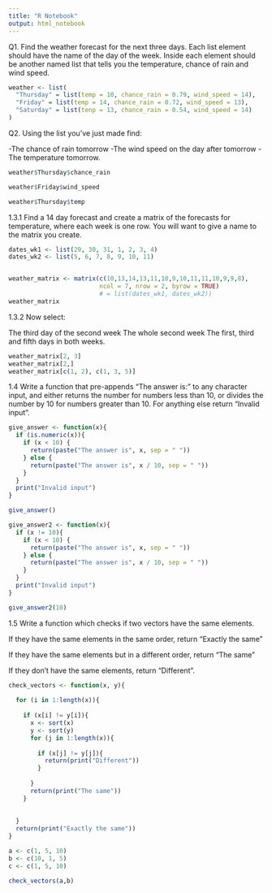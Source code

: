 ```yaml
---
title: "R Notebook"
output: html_notebook
---
```


Q1. Find the weather forecast for the next three days. Each list element should have the name of the day of the week. Inside each element should be another named list that tells you the temperature, chance of rain and wind speed.

```r
weather <- list(
  "Thursday" = list(temp = 10, chance_rain = 0.79, wind_speed = 14), 
  "Friday" = list(temp = 14, chance_rain = 0.72, wind_speed = 13),
  "Saturday" = list(tenp = 13, chance_rain = 0.54, wind_speed = 14)
)
```

Q2. Using the list you’ve just made find:

-The chance of rain tomorrow
-The wind speed on the day after tomorrow
-The temperature tomorrow.
```r
weather$Thursday$chance_rain

weather$Friday$wind_speed

weather$Thursday$temp
```

1.3.1
Find a 14 day forecast and create a matrix of the forecasts for temperature, where each week is one row.
You will want to give a name to the matrix you create.

```r
dates_wk1 <- list(29, 30, 31, 1, 2, 3, 4)
dates_wk2 <- list(5, 6, 7, 8, 9, 10, 11)


weather_matrix <- matrix(c(10,13,14,13,11,10,9,10,11,11,10,9,9,8), 
                         ncol = 7, nrow = 2, byrow = TRUE) 
                         # = list(dates_wk1, dates_wk2))
weather_matrix
```

1.3.2 Now select:

The third day of the second week
The whole second week
The first, third and fifth days in both weeks.

```r
weather_matrix[2, 3]
weather_matrix[2,]
weather_matrix[c(1, 2), c(1, 3, 5)]
```

1.4
Write a function that pre-appends “The answer is:” to any character input, and either returns the number for numbers less than 10, or divides the number by 10 for numbers greater than 10. For anything else return “Invalid input”.

```r
give_answer <- function(x){
  if (is.numeric(x)){
    if (x < 10) {
      return(paste("The answer is", x, sep = " "))
    } else {
      return(paste("The answer is", x / 10, sep = " "))
    }
  }
  print("Invalid input")
}

give_answer()
```

```r
give_answer2 <- function(x){
  if (x != 10){
    if (x < 10) {
      return(paste("The answer is", x, sep = " "))
    } else {
      return(paste("The answer is", x / 10, sep = " "))
    }
  }
  print("Invalid input")
}

give_answer2(10)
```










1.5
Write a function which checks if two vectors have the same elements.

If they have the same elements in the same order, return “Exactly the same”

If they have the same elements but in a different order, return “The same”

If they don’t have the same elements, return “Different”.

```r
check_vectors <- function(x, y){
  
  for (i in 1:length(x)){
    
    if (x[i] != y[i]){
      x <- sort(x)
      y <- sort(y)
      for (j in 1:length(x)){
        
        if (x[j] != y[j]){
          return(print("Different"))
        }
        
      }
      return(print("The same"))
    }
  
    
  }
  return(print("Exactly the same"))
}

a <- c(1, 5, 10)
b <- c(10, 1, 5)
c <- c(1, 5, 10)

check_vectors(a,b)





```















